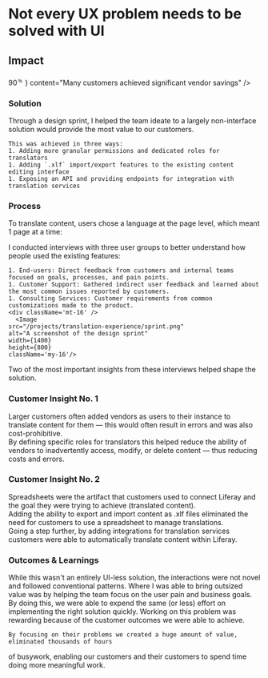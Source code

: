 
# Not every UX problem needs to be solved with UI

<Hammer className="mx-auto mb-16 w-full" />

<Summary
  problem={
    'Most of Liferay’s customers support at least 2 languages, and some with large, public-facing websites often have a dozen or more languages.\n While technically possible, translating at this scale requires a lot of error-prone manual work.'
  }
  role={
    'As the team’s Product Designer, I worked with the Technical lead and PM to do end-to-end product design. From interviewing users to implementation QA.'
  }
  contributions={[
    'User Research',
    'Workshop Facilitation',
    'Product Strategy',
    'Interaction Design',
    'Prototyping',
    'Usability Testing',
    'Quality Assurance',
  ]}
/>

<div className="grid grid-cols-subgrid gap-8 mt-32">
  <h2 className="small-caps max-md:col-span-5 lg:col-start-2 mt-6">Impact</h2>
  <ImpactCard
    className="sm:max-lg:col-span-2 col-span-3"
    title="Cost Reduction"
    importantNumber={
      <span className="tracking-tighter">
        90<sup style={{ marginLeft: '-0.1em' }}>&#65130;</sup>
      </span>
    }
    content="Many customers achieved significant vendor savings"
  />
  <ImpactCard
    className="col-span-3 sm:max-lg:col-span-2 lg:col-span-4"
    title="average hours saved per year"
    importantNumber="550+"
    content="Removing or reducing time-consuming process helped our customers save a lot of time"
  />
</div>

<div className="grid grid-cols-subgrid gap-8 mt-40">
  <h3 className="small-caps max-md:col-span-5 lg:col-start-2 mt-6">Solution</h3>
  <div className="md:col-start-2 mb-16 col-span-6">
    Through a design sprint, I helped the team ideate to a largely non-interface solution would provide the most value to our customers.

    This was achieved in three ways:
    1. Adding more granular permissions and dedicated roles for translators
    1. Adding `.xlf` import/export features to the existing content editing interface
    1. Exposing an API and providing endpoints for integration with translation services

  </div>
  <TranslationAPI className="my-16 col-span-8" />
</div>

<div className="grid grid-cols-subgrid gap-8 mt-40">
  <h3 className="small-caps max-md:col-span-5 lg:col-start-2 mt-6">Process</h3>
  <div className="md:col-start-2 col-span-6">
    To translate content, users chose a language at the page level, which meant 1 page at a time:
   </div>

  <Device
    src="/projects/translation-experience/before-choose.png"
    alt="Interface showing the manual process of choosing which language to translate to"
    width={1400}
    height={800}
    className="-ml-4 !col-span-9" 
  />
</div>

<div className="!md:col-start-2 my-16 col-span-6">
 I conducted interviews with three user groups to better understand how people used the existing features:

    1. End-users: Direct feedback from customers and internal teams focused on goals, processes, and pain points.
    1. Customer Support: Gathered indirect user feedback and learned about the most common issues reported by customers.
    1. Consulting Services: Customer requirements from common customizations made to the product.
    <div className='mt-16' />
      <Image
    src="/projects/translation-experience/sprint.png"
    alt="A screenshot of the design sprint"
    width={1400}
    height={800}
    className='my-16'/>

Two of the most important insights from these interviews helped shape the solution.

</div>

<div className="grid grid-cols-subgrid gap-8 mt-40">
  <div className="md:col-start-2 col-span-3 md:col-span-2">
    <div className="top-64 sticky flex flex-col gap-8">
      <h3 className="small-caps">Customer Insight No. 1</h3>
      <User />
      Larger customers often added vendors as users to their instance to
      translate content for them &mdash; this would often result in errors and
      was also cost-prohibitive.
    </div>
  </div>
  <div className="col-span-6 flex flex-col gap-8">
    <Device
      src="/projects/translation-experience/permissions.png"
      alt="Auto translate interface in action"
      width={1200}
      height={800}
    />
    <div className="ml-4">
      By defining specific roles for translators this helped reduce the ability
      of vendors to inadvertently access, modify, or delete content &mdash; thus
      reducing costs and errors.
    </div>
  </div>
</div>

<div className="grid grid-cols-subgrid gap-8 my-40">
  <div className="md:col-start-2 col-span-3 md:col-span-2">
    <div className="top-64 sticky flex flex-col gap-8">
      <h3 className="small-caps">Customer Insight No. 2</h3>
      <Spreadsheet />
        Spreadsheets were the artifact that customers used to connect Liferay and the goal they were trying to achieve (translated content).
    </div>

  </div>
  <div className="col-span-6 flex flex-col gap-8">
    <Device
      src="/projects/translation-experience/import.png"
      alt="Auto translate interface in action"
      width={1200}
      height={800}
    />
    <div className="ml-4 mb-16">
      Adding the ability to export and import content as .xlf files eliminated the need for customers to use a spreadsheet to manage translations.
    </div>
    <Device
      src="/projects/translation-experience/settings.png"
      alt="Auto translate interface in action"
      width={1200}
      height={800}
    />
    <div className="ml-4">
      Going a step further, by adding integrations for translation services customers were able to automatically translate content within Liferay.
    </div>
  </div>
</div>

<Key />

<div className="grid grid-cols-subgrid gap-8 mt-40">
  <h3 className="small-caps col-span-5 lg:col-start-2 mt-6">Outcomes & Learnings</h3>
  <div className="md:col-start-2 col-span-5">
    While this wasn't an entirely UI-less solution, the interactions were not novel and followed conventional patterns. Where I was able to bring outsized value was by helping the team focus on the user pain and business goals. By doing this, we were able to expend the same (or less) effort on implementing the right solution quickly. Working on this problem was rewarding because of the customer outcomes we were able to achieve. 
  
    By focusing on their problems we created a huge amount of value, eliminated thousands of hours
  of busywork, enabling our customers and their customers to spend time doing more meaningful work.
   </div>

</div>
